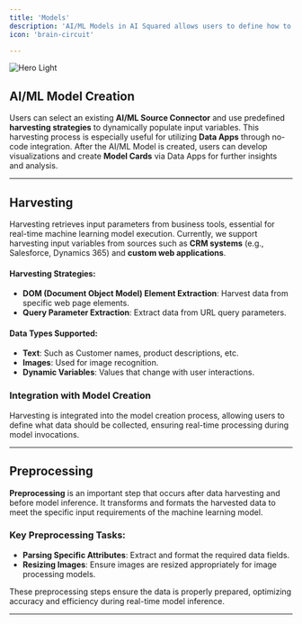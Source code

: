 ```yaml
---
title: 'Models'
description: 'AI/ML Models in AI Squared allows users to define how to gather the required data for input variables, for the AI/ML models they connect to, using AI/ML Source.'
icon: 'brain-circuit'

---
```


<img
  className="block"
  src="https://res.cloudinary.com/dspflukeu/image/upload/f_auto,q_auto/v1/DevRel/models"
  alt="Hero Light"
/>


## AI/ML Model Creation

Users can select an existing **AI/ML Source Connector** and use predefined **harvesting strategies** to dynamically populate input variables. This harvesting process is especially useful for utilizing **Data Apps** through no-code integration. After the AI/ML Model is created, users can develop visualizations and create **Model Cards** via Data Apps for further insights and analysis.

---

## Harvesting

Harvesting retrieves input parameters from business tools, essential for real-time machine learning model execution. Currently, we support harvesting input variables from sources such as **CRM systems** (e.g., Salesforce, Dynamics 365) and **custom web applications**.

#### Harvesting Strategies:

- **DOM (Document Object Model) Element Extraction**: Harvest data from specific web page elements.
- **Query Parameter Extraction**: Extract data from URL query parameters.

#### Data Types Supported:

- **Text**: Such as Customer names, product descriptions, etc.
- **Images**: Used for image recognition.
- **Dynamic Variables**: Values that change with user interactions.



### Integration with Model Creation

Harvesting is integrated into the model creation process, allowing users to define what data should be collected, ensuring real-time processing during model invocations.

---

## Preprocessing

**Preprocessing** is an important step that occurs after data harvesting and before model inference. It transforms and formats the harvested data to meet the specific input requirements of the machine learning model.

### Key Preprocessing Tasks:

- **Parsing Specific Attributes**: Extract and format the required data fields.
- **Resizing Images**: Ensure images are resized appropriately for image processing models.

These preprocessing steps ensure the data is properly prepared, optimizing accuracy and efficiency during real-time model inference.

---



